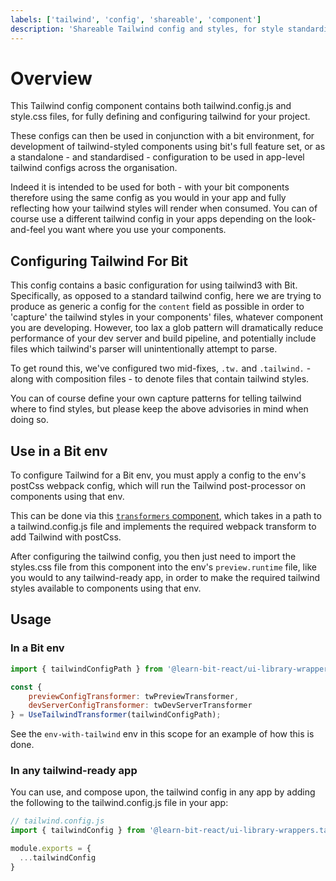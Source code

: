 ```yaml
---
labels: ['tailwind', 'config', 'shareable', 'component']
description: 'Shareable Tailwind config and styles, for style standardisation'
---
```


# Overview

This Tailwind config component contains both tailwind.config.js and style.css files, for fully defining and configuring tailwind for your project.

These configs can then be used in conjunction with a bit environment, for development of tailwind-styled components using bit's full feature set, or as a standalone - and standardised - configuration to be 
used in app-level tailwind configs across the organisation.

Indeed it is intended to be used for both - with your bit components therefore using the same config as you would in your app and fully reflecting how your tailwind styles will render
when consumed. You can of course use a different tailwind config in your apps depending on the look-and-feel you want where you use your components.

## Configuring Tailwind For Bit

This config contains a basic configuration for using tailwind3 with Bit. Specifically, as opposed to a standard tailwind config, here we are trying to produce
as generic a config for the `content` field as possible in order to 'capture' the tailwind styles in your components' files, whatever component you are developing. 
However, too lax a glob pattern will dramatically reduce performance of your dev server and build pipeline, and potentially include files which tailwind's parser will unintentionally 
attempt to parse.  

To get round this, we've configured two mid-fixes, `.tw.` and `.tailwind.` - along with composition files - to denote files that contain tailwind styles. 

You can of course define your own capture patterns for telling tailwind where to find styles, but please keep the above advisories in mind when doing so.

## Use in a Bit env

To configure Tailwind for a Bit env, you must apply a config to the env's postCss webpack config, which will run the Tailwind post-processor on components using that env.

This can be done via this [`transformers` component](https://bit.cloud/bit-foundations/styling/tailwind/webpack-transformer), which takes in a path to a tailwind.config.js file 
and implements the required webpack transform to add Tailwind with postCss. 

After configuring the tailwind config, you then just need to import the styles.css file from this component into the env's `preview.runtime` file, like you would to any tailwind-ready app, 
in order to make the required tailwind styles available to components using that env. 

## Usage 

### In a Bit env
``` js
import { tailwindConfigPath } from '@learn-bit-react/ui-library-wrappers.tailwind.configs.tailwind-config';

const { 
    previewConfigTransformer: twPreviewTransformer, 
    devServerConfigTransformer: twDevServerTransformer 
} = UseTailwindTransformer(tailwindConfigPath);
```

See the `env-with-tailwind` env in this scope for an example of how this is done.


### In any tailwind-ready app

You can use, and compose upon, the tailwind config in any app by adding the following to the tailwind.config.js file in your app:

```js
// tailwind.config.js
import { tailwindConfig } from '@learn-bit-react/ui-library-wrappers.tailwind.configs.tailwind-config';

module.exports = {
  ...tailwindConfig
}
```